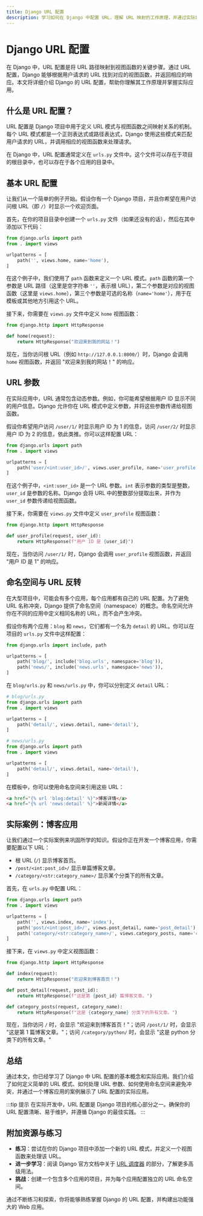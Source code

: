 ```yaml
---
title: Django URL 配置
description: 学习如何在 Django 中配置 URL，理解 URL 映射的工作原理，并通过实际案例掌握 URL 配置的最佳实践。
---
```


# Django URL 配置

在 Django 中，URL 配置是将 URL 路径映射到视图函数的关键步骤。通过 URL 配置，Django 能够根据用户请求的 URL 找到对应的视图函数，并返回相应的响应。本文将详细介绍 Django 的 URL 配置，帮助你理解其工作原理并掌握实际应用。

## 什么是 URL 配置？

URL 配置是 Django 项目中用于定义 URL 模式与视图函数之间映射关系的机制。每个 URL 模式都是一个正则表达式或路径表达式，Django 使用这些模式来匹配用户请求的 URL，并调用相应的视图函数来处理请求。

在 Django 中，URL 配置通常定义在 `urls.py` 文件中。这个文件可以存在于项目的根目录中，也可以存在于各个应用的目录中。

## 基本 URL 配置

让我们从一个简单的例子开始。假设你有一个 Django 项目，并且你希望在用户访问根 URL（即 `/`）时显示一个欢迎页面。

首先，在你的项目目录中创建一个 `urls.py` 文件（如果还没有的话），然后在其中添加以下代码：

```python
from django.urls import path
from . import views

urlpatterns = [
    path('', views.home, name='home'),
]
```

在这个例子中，我们使用了 `path` 函数来定义一个 URL 模式。`path` 函数的第一个参数是 URL 路径（这里是空字符串 `''`，表示根 URL），第二个参数是对应的视图函数（这里是 `views.home`），第三个参数是可选的名称（`name='home'`），用于在模板或其他地方引用这个 URL。

接下来，你需要在 `views.py` 文件中定义 `home` 视图函数：

```python
from django.http import HttpResponse

def home(request):
    return HttpResponse("欢迎来到我的网站！")
```

现在，当你访问根 URL（例如 `http://127.0.0.1:8000/`）时，Django 会调用 `home` 视图函数，并返回 "欢迎来到我的网站！" 的响应。

## URL 参数

在实际应用中，URL 通常包含动态参数。例如，你可能希望根据用户 ID 显示不同的用户信息。Django 允许你在 URL 模式中定义参数，并将这些参数传递给视图函数。

假设你希望用户访问 `/user/1/` 时显示用户 ID 为 1 的信息，访问 `/user/2/` 时显示用户 ID 为 2 的信息，依此类推。你可以这样配置 URL：

```python
from django.urls import path
from . import views

urlpatterns = [
    path('user/<int:user_id>/', views.user_profile, name='user_profile'),
]
```

在这个例子中，`<int:user_id>` 是一个 URL 参数。`int` 表示参数的类型是整数，`user_id` 是参数的名称。Django 会将 URL 中的整数部分提取出来，并作为 `user_id` 参数传递给视图函数。

接下来，你需要在 `views.py` 文件中定义 `user_profile` 视图函数：

```python
from django.http import HttpResponse

def user_profile(request, user_id):
    return HttpResponse(f"用户 ID 是 {user_id}")
```

现在，当你访问 `/user/1/` 时，Django 会调用 `user_profile` 视图函数，并返回 "用户 ID 是 1" 的响应。

## 命名空间与 URL 反转

在大型项目中，可能会有多个应用，每个应用都有自己的 URL 配置。为了避免 URL 名称冲突，Django 提供了命名空间（namespace）的概念。命名空间允许你在不同的应用中定义相同名称的 URL，而不会产生冲突。

假设你有两个应用：`blog` 和 `news`，它们都有一个名为 `detail` 的 URL。你可以在项目的 `urls.py` 文件中这样配置：

```python
from django.urls import include, path

urlpatterns = [
    path('blog/', include('blog.urls', namespace='blog')),
    path('news/', include('news.urls', namespace='news')),
]
```

在 `blog/urls.py` 和 `news/urls.py` 中，你可以分别定义 `detail` URL：

```python
# blog/urls.py
from django.urls import path
from . import views

urlpatterns = [
    path('detail/', views.detail, name='detail'),
]

# news/urls.py
from django.urls import path
from . import views

urlpatterns = [
    path('detail/', views.detail, name='detail'),
]
```

在模板中，你可以使用命名空间来引用这些 URL：

```html
<a href="{% url 'blog:detail' %}">博客详情</a>
<a href="{% url 'news:detail' %}">新闻详情</a>
```

## 实际案例：博客应用

让我们通过一个实际案例来巩固所学的知识。假设你正在开发一个博客应用，你需要配置以下 URL：

- 根 URL (`/`) 显示博客首页。
- `/post/<int:post_id>/` 显示单篇博客文章。
- `/category/<str:category_name>/` 显示某个分类下的所有文章。

首先，在 `urls.py` 中配置 URL：

```python
from django.urls import path
from . import views

urlpatterns = [
    path('', views.index, name='index'),
    path('post/<int:post_id>/', views.post_detail, name='post_detail'),
    path('category/<str:category_name>/', views.category_posts, name='category_posts'),
]
```

接下来，在 `views.py` 中定义视图函数：

```python
from django.http import HttpResponse

def index(request):
    return HttpResponse("欢迎来到博客首页！")

def post_detail(request, post_id):
    return HttpResponse(f"这是第 {post_id} 篇博客文章。")

def category_posts(request, category_name):
    return HttpResponse(f"这是 {category_name} 分类下的所有文章。")
```

现在，当你访问 `/` 时，会显示 "欢迎来到博客首页！"；访问 `/post/1/` 时，会显示 "这是第 1 篇博客文章。"；访问 `/category/python/` 时，会显示 "这是 python 分类下的所有文章。"

## 总结

通过本文，你已经学习了 Django 中 URL 配置的基本概念和实际应用。我们介绍了如何定义简单的 URL 模式、如何处理 URL 参数、如何使用命名空间来避免冲突，并通过一个博客应用的案例展示了 URL 配置的实际应用。

:::tip 提示
在实际开发中，URL 配置是 Django 项目的核心部分之一。确保你的 URL 配置清晰、易于维护，并遵循 Django 的最佳实践。
:::

## 附加资源与练习

- **练习**：尝试在你的 Django 项目中添加一个新的 URL 模式，并定义一个视图函数来处理该 URL。
- **进一步学习**：阅读 Django 官方文档中关于 [URL 调度器](https://docs.djangoproject.com/en/stable/topics/http/urls/) 的部分，了解更多高级用法。
- **挑战**：创建一个包含多个应用的项目，并为每个应用配置独立的 URL 命名空间。

通过不断练习和探索，你将能够熟练掌握 Django 的 URL 配置，并构建出功能强大的 Web 应用。
